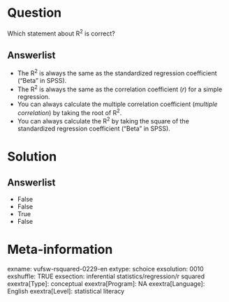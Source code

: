 Question
========
Which statement about R<sup>2</sup> is correct?

Answerlist
----------
* The R<sup>2</sup> is always the same as the standardized regression coefficient ("Beta" in SPSS).
* The R<sup>2</sup> is always the same as the correlation coefficient (*r*) for a simple regression.
* You can always calculate the multiple correlation coefficient (*multiple correlation*) by taking the root of R<sup>2</sup>.
* You can always calculate the R<sup>2</sup> by taking the square of the standardized regression coefficient ("Beta" in SPSS).

Solution
========

Answerlist
----------
* False
* False
* True
* False

Meta-information
================
exname: vufsw-rsquared-0229-en
extype: schoice
exsolution: 0010
exshuffle: TRUE
exsection: inferential statistics/regression/r squared
exextra[Type]: conceptual
exextra[Program]: NA
exextra[Language]: English
exextra[Level]: statistical literacy

